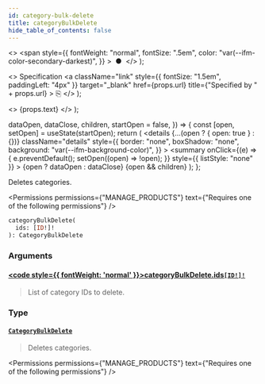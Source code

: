 ```yaml
---
id: category-bulk-delete
title: categoryBulkDelete
hide_table_of_contents: false
---
```


  <>
    <span
      style={{
        fontWeight: "normal",
        fontSize: ".5em",
        color: "var(--ifm-color-secondary-darkest)",
      }}
    >
      &nbsp;●&nbsp;
    </span>
  </>
);

  <>
    Specification
    <a
      className="link"
      style={{ fontSize: "1.5em", paddingLeft: "4px" }}
      target="\_blank"
      href={props.url}
      title={"Specified by " + props.url}
    >
      ⎘
    </a>
  </>
);

  <>
    <span className={props.class}>{props.text}</span>
  </>
);


  dataOpen,
  dataClose,
  children,
  startOpen = false,
}) => {
  const [open, setOpen] = useState(startOpen);
  return (
    <details
      {...(open ? { open: true } : {})}
      className="details"
      style={{
        border: "none",
        boxShadow: "none",
        background: "var(--ifm-background-color)",
      }}
    >
      <summary
        onClick={(e) => {
          e.preventDefault();
          setOpen((open) => !open);
        }}
        style={{ listStyle: "none" }}
      >
        {open ? dataOpen : dataClose}
      </summary>
      {open && children}
    </details>
  );
};

Deletes categories.

<Permissions
  permissions={"MANAGE_PRODUCTS"}
  text={"Requires one of the following permissions"}
/>

```graphql
categoryBulkDelete(
  ids: [ID!]!
): CategoryBulkDelete
```

### Arguments

#### [<code style={{ fontWeight: 'normal' }}>categoryBulkDelete.<b>ids</b></code>](#)<Bullet />[`[ID!]!`](../../../api-reference/miscellaneous/scalars/id) <Badge class="badge badge--secondary" text="non-null"/> <Badge class="badge badge--secondary" text="scalar"/>

> List of category IDs to delete.

### Type

#### [`CategoryBulkDelete`](../../../api-reference/products/objects/category-bulk-delete) <Badge class="badge badge--secondary" text="object"/>

> Deletes categories.

<Permissions
  permissions={"MANAGE_PRODUCTS"}
  text={"Requires one of the following permissions"}
/>

